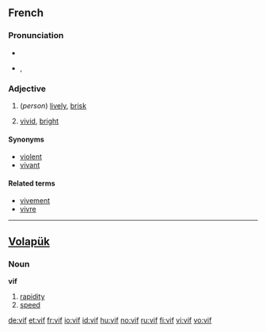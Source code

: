 {{also|víf}}
==French==

===Pronunciation===
* {{audio|Fr-vif.ogg|audio}}
* {{IPA|/vif/|lang=fr}}, {{SAMPA|/vif/}}

===Adjective===
{{fr-infl-adj|sm=vif|sf=vive|pm=vifs|pf=vives|smp=vif|sfp=viv|pmp=vif|pfp=viv}}
{{fr-adj|f=vive}}

# (''person'') [[lively]], [[brisk]]
# {{colour|lang=fr}} [[vivid]], [[bright]]

====Synonyms====
* [[violent]]
* [[vivant]]

====Related terms====
* [[vivement]]
* [[vivre]]

----

==[[Volapük]]==

===Noun===
'''vif'''

# [[rapidity]]
# [[speed]]

[[de:vif]]
[[et:vif]]
[[fr:vif]]
[[io:vif]]
[[id:vif]]
[[hu:vif]]
[[no:vif]]
[[ru:vif]]
[[fi:vif]]
[[vi:vif]]
[[vo:vif]]